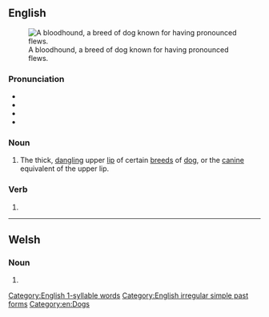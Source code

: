 ==English==
[[File:Bloodhound.jpg|thumb|A bloodhound, a breed of dog known for having pronounced flews.]]

===Pronunciation===
* {{audio|en-us-flew.ogg|Audio (US)|lang=en}}
* {{IPA|/fluː/|lang=en}}
* {{rhymes|uː|lang=en}}
* {{homophones|lang=en|flu|flue}}

===Noun===
{{en-noun}}

# {{lb|en|chiefly plural}} The thick, [[dangling]] upper [[lip]] of certain [[breed]]s of [[dog]], or the [[canine]] equivalent of the upper lip.

===Verb===
{{head|en|verb form}}

# {{en-simple past of|fly}}

[[Category:English 1-syllable words]]
[[Category:English irregular simple past forms]]
[[Category:en:Dogs]]

----

==Welsh==

===Noun===
{{head|cy|mutated noun}}

# {{soft mutation of|blew|lang=cy}}